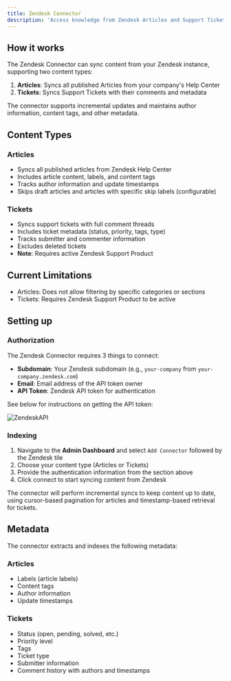 ```yaml
---
title: Zendesk Connector
description: 'Access knowledge from Zendesk Articles and Support Tickets'
---
```


## How it works
The Zendesk Connector can sync content from your Zendesk instance, supporting two content types:

1. **Articles**: Syncs all published Articles from your company's Help Center
2. **Tickets**: Syncs Support Tickets with their comments and metadata

The connector supports incremental updates and maintains author information, content tags, and other metadata.

## Content Types

### Articles
- Syncs all published articles from Zendesk Help Center
- Includes article content, labels, and content tags
- Tracks author information and update timestamps
- Skips draft articles and articles with specific skip labels (configurable)

### Tickets
- Syncs support tickets with full comment threads
- Includes ticket metadata (status, priority, tags, type)
- Tracks submitter and commenter information
- Excludes deleted tickets
- **Note**: Requires active Zendesk Support Product

## Current Limitations
- Articles: Does not allow filtering by specific categories or sections
- Tickets: Requires Zendesk Support Product to be active

## Setting up
### Authorization
The Zendesk Connector requires 3 things to connect:
- **Subdomain**: Your Zendesk subdomain (e.g., `your-company` from `your-company.zendesk.com`)
- **Email**: Email address of the API token owner
- **API Token**: Zendesk API token for authentication

See below for instructions on getting the API token:

![ZendeskAPI](/images/connectors/zendesk/ZendeskAPI.gif)

### Indexing
1. Navigate to the **Admin Dashboard** and select `Add Connector` followed by the Zendesk tile
2. Choose your content type (Articles or Tickets)
3. Provide the authentication information from the section above
4. Click connect to start syncing content from Zendesk

The connector will perform incremental syncs to keep content up to date, using cursor-based pagination for articles and timestamp-based retrieval for tickets.

## Metadata
The connector extracts and indexes the following metadata:

### Articles
- Labels (article labels)
- Content tags
- Author information
- Update timestamps

### Tickets  
- Status (open, pending, solved, etc.)
- Priority level
- Tags
- Ticket type
- Submitter information
- Comment history with authors and timestamps
